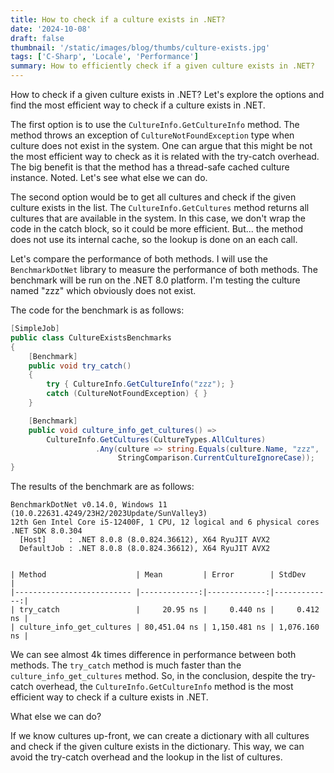```yaml
---
title: How to check if a culture exists in .NET?
date: '2024-10-08'
draft: false
thumbnail: '/static/images/blog/thumbs/culture-exists.jpg'
tags: ['C-Sharp', 'Locale', 'Performance']
summary: How to efficiently check if a given culture exists in .NET?
---
```


How to check if a given culture exists in .NET? Let's explore the options and find the most efficient way to check if a culture exists in .NET.

The first option is to use the `CultureInfo.GetCultureInfo` method. The method throws an exception of `CultureNotFoundException` type when culture does not exist in the system. One can argue that this might be not the most efficient way to check as it is related with the try-catch overhead. The big benefit is that the method has a thread-safe cached culture instance. Noted. Let's see what else we can do.

The second option would be to get all cultures and check if the given culture exists in the list. The `CultureInfo.GetCultures` method returns all cultures that are available in the system. In this case, we don't wrap the code in the catch block, so it could be more efficient. But... the method does not use its internal cache, so the lookup is done on an each call.

Let's compare the performance of both methods. I will use the `BenchmarkDotNet` library to measure the performance of both methods. The benchmark will be run on the .NET 8.0 platform. I'm testing the culture named "zzz" which obviously does not exist.

The code for the benchmark is as follows:

```csharp
[SimpleJob]
public class CultureExistsBenchmarks
{
    [Benchmark]
    public void try_catch()
    {
        try { CultureInfo.GetCultureInfo("zzz"); }
        catch (CultureNotFoundException) { }
    }

    [Benchmark]
    public void culture_info_get_cultures() =>
        CultureInfo.GetCultures(CultureTypes.AllCultures)
                   .Any(culture => string.Equals(culture.Name, "zzz",
                        StringComparison.CurrentCultureIgnoreCase));
}
```

The results of the benchmark are as follows:

```plaintext
BenchmarkDotNet v0.14.0, Windows 11 (10.0.22631.4249/23H2/2023Update/SunValley3)
12th Gen Intel Core i5-12400F, 1 CPU, 12 logical and 6 physical cores
.NET SDK 8.0.304
  [Host]     : .NET 8.0.8 (8.0.824.36612), X64 RyuJIT AVX2
  DefaultJob : .NET 8.0.8 (8.0.824.36612), X64 RyuJIT AVX2


| Method                    | Mean         | Error        | StdDev       |
|-------------------------- |-------------:|-------------:|-------------:|
| try_catch                 |     20.95 ns |     0.440 ns |     0.412 ns |
| culture_info_get_cultures | 80,451.04 ns | 1,150.481 ns | 1,076.160 ns |

```

We can see almost 4k times difference in performance between both methods. The `try_catch` method is much faster than the `culture_info_get_cultures` method. So, in the conclusion, despite the try-catch overhead, the `CultureInfo.GetCultureInfo` method is the most efficient way to check if a culture exists in .NET.

What else we can do?

If we know cultures up-front, we can create a dictionary with all cultures and check if the given culture exists in the dictionary. This way, we can avoid the try-catch overhead and the lookup in the list of cultures.